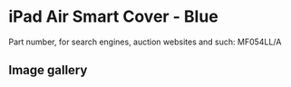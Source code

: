 
# iPad Air Smart Cover - Blue

Part number, for search engines, auction websites and such: MF054LL/A

## Image gallery

<div style={{ width: '100%', maxWidth: '768px' }}>
<GalleryComponent
    images={[
      {
        original: "/everysource/MF054.webp",
        thumbnail: "/everypreview/MF054.webp",
      },
      {
        original: "/everysource/MF054_AV1_SILVER.webp",
        thumbnail: "/everypreview/MF054_AV1_SILVER.webp",
      },
      {
        original: "/everysource/MF054_AV1_SPACE_GRAY.webp",
        thumbnail: "/everypreview/MF054_AV1_SPACE_GRAY.webp",
      },
      {
        original: "/everysource/MF054_AV3.webp",
        thumbnail: "/everypreview/MF054_AV3.webp",
      },
      {
        original: "/everysource/MF054_AV4.webp",
        thumbnail: "/everypreview/MF054_AV4.webp",
      },
      {
        original: "/everysource/MF054_AV5.webp",
        thumbnail: "/everypreview/MF054_AV5.webp",
      },
      {
        original: "/everysource/MF054_AV6.webp",
        thumbnail: "/everypreview/MF054_AV6.webp",
      }
    ]}
  />
</div>